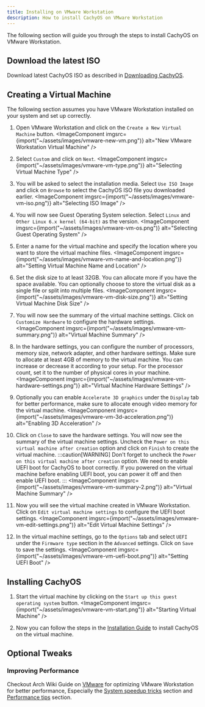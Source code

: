 ```yaml
---
title: Installing on VMware Workstation
description: How to install CachyOS on VMware Workstation
---
```



The following section will guide you through the steps to install CachyOS on VMware Workstation.

## Download the latest ISO

Download latest CachyOS ISO as described in [Downloading CachyOS](/cachyos_basic/download/).

## Creating a Virtual Machine

The following section assumes you have VMware Workstation installed on your system and set up correctly.

1. Open VMware Workstation and click on the `Create a New Virtual Machine` button.
<ImageComponent imgsrc={import("~/assets/images/vmware-new-vm.png")} alt="New VMware Workstation Virtual Machine" />

2. Select `Custom` and click on `Next`.
<ImageComponent imgsrc={import("~/assets/images/vmware-vm-type.png")} alt="Selecting Virtual Machine Type" />

3. You will be asked to select the installation media. Select `Use ISO Image` and click on `Browse` to select the CachyOS ISO file you downloaded earlier.
<ImageComponent imgsrc={import("~/assets/images/vmware-vm-iso.png")} alt="Selecting ISO Image" />

4. You will now see Guest Operating System selection. Select `Linux` and `Other Linux 6.x kernel (64-bit)` as the version.
<ImageComponent imgsrc={import("~/assets/images/vmware-vm-os.png")} alt="Selecting Guest Operating System" />

5. Enter a name for the virtual machine and specify the location where you want to store the virtual machine files.
<ImageComponent imgsrc={import("~/assets/images/vmware-vm-name-and-location.png")} alt="Setting Virtual Machine Name and Location" />

6. Set the disk size to at least 32GB. You can allocate more if you have the space available. You can optionally choose to store the virtual disk as a single file or split into multiple files.
<ImageComponent imgsrc={import("~/assets/images/vmware-vm-disk-size.png")} alt="Setting Virtual Machine Disk Size" />

7. You will now see the summary of the virtual machine settings. Click on `Customize Hardware` to configure the hardware settings.
<ImageComponent imgsrc={import("~/assets/images/vmware-vm-summary.png")} alt="Virtual Machine Summary" />

8. In the hardware settings, you can configure the number of processors, memory size, network adapter, and other hardware settings. Make sure to allocate at least 4GB of memory to the virtual machine. You can increase or decrease it according to your setup. For the processor count, set it to the number of physical cores in your machine.
<ImageComponent imgsrc={import("~/assets/images/vmware-vm-hardware-settings.png")} alt="Virtual Machine Hardware Settings" />

9. Optionally you can enable `Accelerate 3D graphics` under the `Display` tab for better performance, make sure to allocate enough video memory for the virtual machine.
<ImageComponent imgsrc={import("~/assets/images/vmware-vm-3d-acceleration.png")} alt="Enabling 3D Acceleration" />

10. Click on `Close` to save the hardware settings. You will now see the summary of the virtual machine settings. Uncheck the `Power on this virtual machine after creation` option and click on `Finish` to create the virtual machine.
:::caution[WARNING]
Don't forget to uncheck the `Power on this virtual machine after creation` option. We need to enable UEFI boot for CachyOS to boot correctly. If you powered on the virtual machine before enabling UEFI boot, you can power it off and then enable UEFI boot.
:::
<ImageComponent imgsrc={import("~/assets/images/vmware-vm-summary-2.png")} alt="Virtual Machine Summary" />

11. Now you will see the virtual machine created in VMware Workstation. Click on `Edit virtual machine settings` to configure the UEFI boot settings.
<ImageComponent imgsrc={import("~/assets/images/vmware-vm-edit-settings.png")} alt="Edit Virtual Machine Settings" />

12. In the virtual machine settings, go to the `Options` tab and select `UEFI` under the `Firmware type` section in the `Advanced` settings. Click on `Save` to save the settings.
<ImageComponent imgsrc={import("~/assets/images/vmware-vm-uefi-boot.png")} alt="Setting UEFI Boot" />

## Installing CachyOS

1. Start the virtual machine by clicking on the `Start up this guest operating system` button.
<ImageComponent imgsrc={import("~/assets/images/vmware-vm-start.png")} alt="Starting Virtual Machine" />

2. Now you can follow the steps in the [Installation Guide](/installation/installation_on_root/) to install CachyOS on the virtual machine.

## Optional Tweaks

### Improving Performance

Checkout Arch Wiki Guide on [VMware](https://wiki.archlinux.org/title/VMware) for optimizing VMware Workstation for better performance, Especially the [System speedup tricks](https://wiki.archlinux.org/title/VMware#System_speedup_tricks) section and [Performance tips](https://wiki.archlinux.org/title/VMware#Performance_tips) section.
